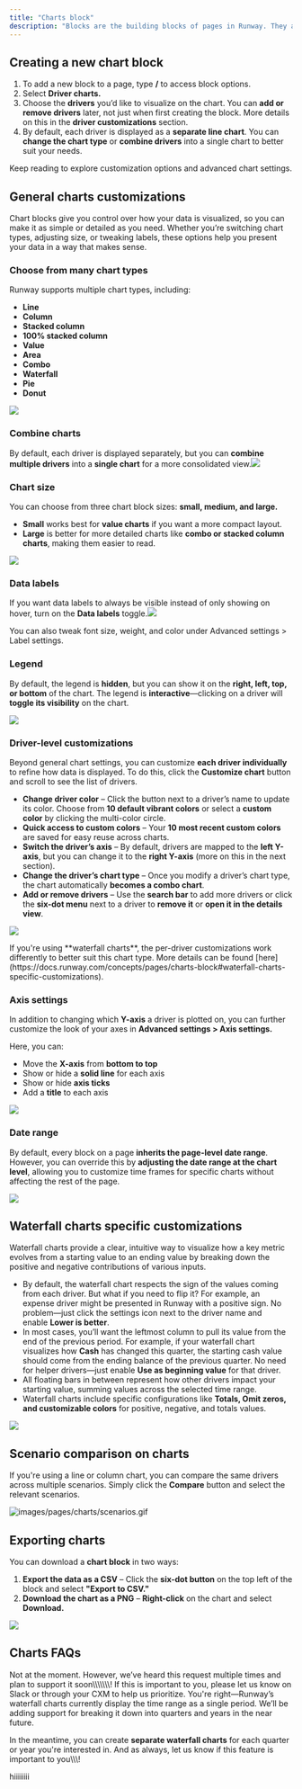 ```yaml
---
title: "Charts block"
description: "Blocks are the building blocks of pages in Runway. They allow you to bring together different parts of your model on a single page, helping you visualize data, tell a story, and collaborate more effectively. In this article, we’ll focus on one of the most commonly used block types: Driver charts."
---
```


## Creating a new chart block

1. To add a new block to a page, type **/** to access block options.
2. Select **Driver charts.**
3. Choose the **drivers** you’d like to visualize on the chart. You can **add or remove drivers** later, not just when first creating the block. More details on this in the **driver customizations** section.
4. By default, each driver is displayed as a **separate line chart**. You can **change the chart type** or **combine drivers** into a single chart to better suit your needs.

Keep reading to explore customization options and advanced chart settings.

## General charts customizations

Chart blocks give you control over how your data is visualized, so you can make it as simple or detailed as you need. Whether you’re switching chart types, adjusting size, or tweaking labels, these options help you present your data in a way that makes sense.

### Choose from many chart types

Runway supports multiple chart types, including:

- **Line**
- **Column**
- **Stacked column**
- **100% stacked column**
- **Value**
- **Area**
- **Combo**
- **Waterfall**
- **Pie**
- **Donut**

![](/images/pages/charts/types.png)

### Combine charts

By default, each driver is displayed separately, but you can **combine multiple drivers** into a **single chart** for a more consolidated view.![](/images/pages/charts/combine-drivers.png)

### Chart size

You can choose from three chart block sizes: **small, medium, and large.**

- **Small** works best for **value charts** if you want a more compact layout.
- **Large** is better for more detailed charts like **combo or stacked column charts**, making them easier to read.

![](/images/pages/charts/chart-size.png)

### Data labels

If you want data labels to always be visible instead of only showing on hover, turn on the **Data labels** toggle.![](/images/pages/charts/data-labels.png)

You can also tweak font size, weight, and color under Advanced settings \> Label settings.

### Legend

By default, the legend is **hidden**, but you can show it on the **right, left, top, or bottom** of the chart. The legend is **interactive**—clicking on a driver will **toggle its visibility** on the chart.

![](/images/pages/charts/legend.png)

### Driver-level customizations

Beyond general chart settings, you can customize **each driver individually** to refine how data is displayed. To do this, click the **Customize chart** button and scroll to see the list of drivers.

- **Change driver color** – Click the button next to a driver’s name to update its color. Choose from **10 default vibrant colors** or select a **custom color** by clicking the multi-color circle.
- **Quick access to custom colors** – Your **10 most recent custom colors** are saved for easy reuse across charts.
- **Switch the driver’s axis** – By default, drivers are mapped to the **left Y-axis**, but you can change it to the **right Y-axis** (more on this in the next section).
- **Change the driver’s chart type** – Once you modify a driver’s chart type, the chart automatically **becomes a combo chart**.
- **Add or remove drivers** – Use the **search bar** to add more drivers or click the **six-dot menu** next to a driver to **remove it** or **open it in the details view**.

![](/images/pages/charts/driver-config.png)

<Note>
  If you're using **waterfall charts**, the per-driver customizations work differently to better suit this chart type. More details can be found [here](https://docs.runway.com/concepts/pages/charts-block#waterfall-charts-specific-customizations).
</Note>

### Axis settings

In addition to changing which **Y-axis** a driver is plotted on, you can further customize the look of your axes in **Advanced settings \> Axis settings.**

Here, you can:

- Move the **X-axis** from **bottom to top**
- Show or hide a **solid line** for each axis
- Show or hide **axis ticks**
- Add a **title** to each axis

![](/images/pages/charts/axis-settings.png)

### Date range

By default, every block on a page **inherits the page-level date range**. However, you can override this by **adjusting the date range at the chart level**, allowing you to customize time frames for specific charts without affecting the rest of the page.

![](/images/pages/charts/date-range.png)

## Waterfall charts specific customizations

Waterfall charts provide a clear, intuitive way to visualize how a key metric evolves from a starting value to an ending value by breaking down the positive and negative contributions of various inputs.

- By default, the waterfall chart respects the sign of the values coming from each driver. But what if you need to flip it? For example, an expense driver might be presented in Runway with a positive sign. No problem—just click the settings icon next to the driver name and enable **Lower is better**.
- In most cases, you’ll want the leftmost column to pull its value from the end of the previous period. For example, if your waterfall chart visualizes how **Cash** has changed this quarter, the starting cash value should come from the ending balance of the previous quarter. No need for helper drivers—just enable **Use as beginning value** for that driver.
- All floating bars in between represent how other drivers impact your starting value, summing values across the selected time range.
- Waterfall charts include specific configurations like **Totals, Omit zeros, and customizable colors** for positive, negative, and totals values.

![](/images/pages/charts/waterfall.png)

## Scenario comparison on charts

If you're using a line or column chart, you can compare the same drivers across multiple scenarios. Simply click the **Compare** button and select the relevant scenarios.

![images/pages/charts/scenarios.gif](/images/pages/charts/scenarios.gif)

## Exporting charts

You can download a **chart block** in two ways:

1. **Export the data as a CSV** – Click the **six-dot button** on the top left of the block and select **"Export to CSV."**
2. **Download the chart as a PNG** – **Right-click** on the chart and select **Download.**

![](/images/pages/charts/export-chart.png)

## Charts FAQs

<Accordion title="Can the X-axis represent quarters or years instead of months?" defaultOpen="false">
  Not at the moment. However, we’ve heard this request multiple times and plan to support it soon\\\\\\\! If this is important to you, please let us know on Slack or through your CXM to help us prioritize.
</Accordion>

<Accordion title="Waterfall charts display the entire date range as a single period. Is there a way to break it down into quarters?" defaultOpen="false">
  You're right—Runway’s waterfall charts currently display the time range as a single period. We’ll be adding support for breaking it down into quarters and years in the near future.

  In the meantime, you can create **separate waterfall charts** for each quarter or year you're interested in. And as always, let us know if this feature is important to you\\\\\\\!
</Accordion>

hiiiiiiii